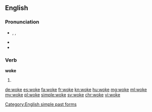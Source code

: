 ==English==

===Pronunciation===
* {{enPR|wōk}}, {{IPA|/wəʊk/}}, {{X-SAMPA|/w@Uk/}}
* {{audio|En-us-woke.ogg|Audio (US)}}
* {{rhymes|əʊk}}

===Verb===
'''woke'''

# {{en-past of|wake}}

[[Category:English simple past forms]]

[[de:woke]]
[[es:woke]]
[[fa:woke]]
[[fr:woke]]
[[kn:woke]]
[[hu:woke]]
[[mg:woke]]
[[ml:woke]]
[[my:woke]]
[[pl:woke]]
[[simple:woke]]
[[sv:woke]]
[[chr:woke]]
[[vi:woke]]